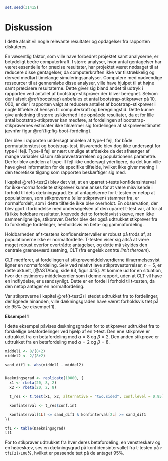 ```r
set.seed(31415)
```

# Diskussion

I dette afsnit vil nogle relevante resultater og opdagelser fra rapporten diskuteres.

En væsentlig faktor, som ville have forbedret projektet samt analyserne, er betydeligt bedre computerkraft. I større analyser, hvor antal gentagelser har været essentielle for præcise resultater, har projektet været nødsaget til at reducere disse gentagelser, da computerkraften ikke var tilstrækkelig og derved medført timelange simuleringsanalyser. Computere med nødvendige ressourcer til at gennemløbe disse analyser, ville have hjulpet til at højne samt præcisere resultaterne. Dette giver sig bland andet til udtryk i rapporten ved antallet af bootstrap-stikprøver der bliver beregnet. Selvom der i afsnit \@ref(bootstrap) anbefales et antal bootstrap-stikprøver på $10,000$, er der i rapporten valgt at reducere antallet af bootstrap-stikprøver i nogle tilfælde af hensyn til computerkraft og beregningstid. Dette kunne give anledning til større usikkerhed i de opnåede resultater, da et for lille antal bootstrap-stikprøver kan medføre, at fordelingen af bootstrap-stikprøvernes estimater ikke tilnærmer sig fordelingen af stikprøveestimatet jævnfør figur \@ref{fig:fig-boot-fordeling}.   

Der blev i rapporten undersøgt andelen af type-I fejl, for både permutationstest og bootstrap-test, tilsvarende blev dog ikke undersøgt for type-II fejl. Type-II fejl er nært umulige at afdække da det afhænger af mange variabler såsom stikprøvestrørrelsen og populationens parametre. Derfor blev andelen af type-II fejl ikke undersøgt yderligere, da det kun ville have givet information for de specifike tilfælde, hvilket ikke giver mening i den teoretiske tilgang som rapporten beskæftiger sig med.  

I kapitel \@ref(t-test2) blev det vist, at en uparret t-tests konfidensinterval for ikke-normalfordelte stikprøver kunne anses for at være misvisende i forhold til dets dækningsgrad. En af antagelserne for t-testen er netop at populationen, som stikprøverne (eller stikprøven) stammer fra, er normalfordelt, som i dette tilfælde ikke blev overholdt. En observation, der blev gjort i forbindelse med undersøgelsen af den uparret t-test var, at for at få ikke holdbare resultater, krævede det to forholdsvist skæve, men ikke sammenlignelige, stikprøver. Derfor blev der også udtrukket stikprøver fra to forskellige fordelinger, henholdsvis en beta- og gammafordeling.

Holdbarheden af t-testens konfidensintervaller er robust på trods af, at populationerne ikke er normalfordelte. T-testen viser sig altså at være meget robust overfor overtrådte antagelser, og dette må skyldes den centrale grænseværdisætning, CLT (fra engelsk _central limit theroem_). 

CLT medfører, at fordelingen af stikprøvemiddelværdierne tilnærmelsesvist ligner en normalfordeling. Selv ved relativt lave stikprøvestørrelser, $n = 5$, er dette aktuelt, [@ASTAbog, side 93, figur 4.15]. At komme ud for en situation, hvor der estimeres middelværdier som i denne rapport, uden at CLT vil have en indflydelse, er usandsynligt. Dette er en fordel i forhold til t-testen, da den netop antager en normalfordeling.

Var stikprøverne i kapitel \@ref(t-test2) i stedet udtrukket fra to fordelinger, der lignede hinanden, ville dækningsgraden have været forholdsvis tæt på de $95\%$ (se eksempel 1). 

__Eksempel 1__

I dette eksempel påvises dækningsgraden for to stikprøver udtrukket fra to forskellige betafordelinger ved hjælp af en t-test. Den ene stikprøve er udtrukket fra en betafordeling med $\alpha = 8$ og $\beta = 2$. Den anden stikprøve er udtrukket fra en betafordeling med $\alpha = 2$ og $\beta = 8$.

```r
middel1 <- 8/(8+2)
middel2 <- 2/(8+2)

sand_dif1 <- abs(middel1 - middel2)


Daekningsgrad <- replicate(10000, {
  x1 <- rbeta(20, 8, 2)
  x2 <- rbeta(20, 2, 8)

  t_res <- t.test(x1, x2, alternative = "two.sided", conf.level = 0.95)

  konfinterval <- t_res$conf.int

  konfinterval[1L] <= sand_dif1 & konfinterval[2L] >= sand_dif1
})

tf1 <- table(Daekningsgrad)
tf1
```

For to stikprøver udtrukket fra hver deres betafordeling, en venstreskæv og en højreskæv, ses en dækningsgrad på konfidensintervallet fra t-testen på ```r tf1[2]/100```$\%$, hvilket er passende tæt på de antaget $95\%$.
